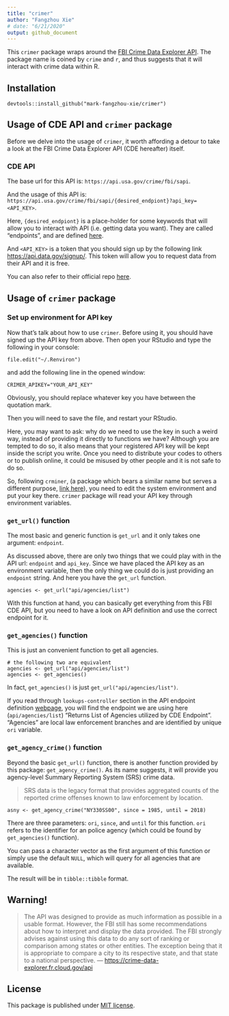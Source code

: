 ```yaml
---
title: "crimer"
author: "Fangzhou Xie"
# date: "6/21/2020"
output: github_document
---
```


This `crimer` package wraps around the [FBI Crime Data Explorer API](https://github.com/fbi-cde/crime-data-frontend).
The package name is coined by `crime` and `r`, and thus suggests
that it will interact with crime data within R.

## Installation

```
devtools::install_github("mark-fangzhou-xie/crimer")
```

## Usage of CDE API and `crimer` package

Before we delve into the usage of `crimer`, it worth affording a detour to take a look at
the FBI Crime Data Explorer API (CDE hereafter) itself.

### CDE API

The base url for this API is: `https://api.usa.gov/crime/fbi/sapi`.

And the usage of this API is: `https://api.usa.gov/crime/fbi/sapi/{desired_endpiont}?api_key=<API_KEY>`.

Here, `{desired_endpiont}` is a place-holder for some keywords that will allow you
to interact with API (i.e. getting data you want). They are called "endpoints",
and are defined [here](https://crime-data-explorer.fr.cloud.gov/api).

And  `<API_KEY>` is a token
that you should sign up by the following link 
[https://api.data.gov/signup/](https://api.data.gov/signup/).
This token will allow you to request data from their API and it is free.

You can also refer to their official repo [here](https://github.com/fbi-cde/crime-data-frontend).

## Usage of `crimer` package

### Set up environment for API key

Now that's talk about how to use `crimer`. 
Before using it, you should have signed up the API key from above.
Then open your RStudio and type the following in your console:

```
file.edit("~/.Renviron")
```

and add the following line in the opened window:

```
CRIMER_APIKEY="YOUR_API_KEY"
```

Obviously, you should replace whatever key you have between the quotation mark.

Then you will need to save the file, and restart your RStudio.

Here, you may want to ask: why do we need to use the key in such a weird way, instead of providing
it directly to functions we have? Although you are tempted to do so, it also means that
your registered API key will be kept inside the script you write. Once you need to distribute
your codes to others or to publish online, it could be misused by other people and it
is not safe to do so.

So, following `crminer`, (a package which bears a similar name but serves a different purpose, [link here](https://github.com/ropensci/crminer#just-crm_links-function-register-for-the-polite-pool)),
you need to edit the system environment and put your key there. 
`crimer` package will read your API key through environment variables.

### `get_url()` function

The most basic and generic function is `get_url` and it only takes one argument: `endpoint`.

As discussed above, there are only two things that we could play with in the API url: 
`endpoint` and `api_key`. Since we have placed the API key as an environment variable, 
then the only thing we could do is just providing an `endpoint` string. And here you have
the `get_url` function.

```
agencies <- get_url("api/agencies/list")
```

With this function at hand,
you can basically get everything from this FBI CDE API,
but you need to have a look on API definition and use the correct endpoint for it.

### `get_agencies()` function

This is just an convenient function to get all agencies.

```
# the following two are equivalent
agencies <- get_url("api/agencies/list")
agencies <- get_agencies()
```

In fact, `get_agencies()` is just `get_url("api/agencies/list")`.

If you read through `lookups-controller` section in the API endpoint definition
[webpage](https://crime-data-explorer.fr.cloud.gov/api),
you will find the endpoint we are using here (`api/agencies/list`)
"Returns List of Agencies utilized by CDE Endpoint".
"Agencies" are local law enforcement branches and are identified by unique `ori` variable.

### `get_agency_crime()` function

Beyond the basic `get_url()` function, 
there is another function provided by this package: `get_agency_crime()`.
As its name suggests, it will provide you agency-level Summary Reporting System (SRS) crime data.

> SRS data is the legacy format that provides aggregated counts of the reported crime offenses known to law enforcement by location.

```
asny <- get_agency_crime("NY330SS00", since = 1985, until = 2018)
```

There are three parameters: `ori`, `since`, and `until` for this function. `ori` refers to
the identifier for an police agency (which could be found by `get_agencies()` function).

You can pass a character vector as the first argument of this function or simply use the default `NULL`,
which will query for all agencies that are available.

The result will be in `tibble::tibble` format.

## Warning!



> The API was designed to provide as much information as possible in a usable format. However, the FBI still has some recommendations about how to interpret and display the data provided. The FBI strongly advises against using this data to do any sort of ranking or comparison among states or other entities. The exception being that it is appropriate to compare a city to its respective state, and that state to a national perspective.
--- [https://crime-data-explorer.fr.cloud.gov/api](https://crime-data-explorer.fr.cloud.gov/api)

## License

This package is published under [MIT license](https://opensource.org/licenses/MIT).
